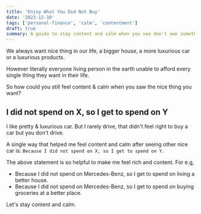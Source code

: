 ```yaml
---
title: 'Enjoy What You Did Not Buy'
date: '2023-12-10'
tags: ['personal-finance', 'calm', 'contentment']
draft: true
summary: A guide to stay content and calm when you see don't own something you want
---
```


We always want nice thing in our life, a bigger house, a more luxurious car or a luxurious products.

However literally everyone living person in the earth unable to afford every single thing they want in their life.

So how could you still feel content & calm when you saw the nice thing you want?

## I did not spend on X, so I get to spend on Y

I like pretty & luxurious car. But I rarely drive, that didn't feel right to buy a car but you don't drive.

A single way that helped me feel content and calm after seeing other nice car is:
`Because I did not spend on X, so I get to spend on Y`.

The above statement is so helpful to make me feel rich and content. For e.g,

- Because I did not spend on Mercedes-Benz, so I get to spend on living a better house.
- Because I did not spend on Mercedes-Benz, so I get to spend on buying groceries at a better place.

Let's stay content and calm.
